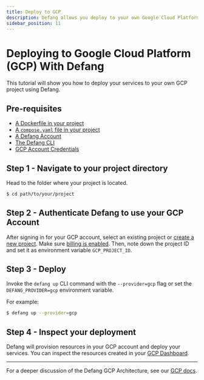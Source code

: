 ```yaml
---
title: Deploy to GCP
description: Defang allows you deploy to your own Google Cloud Platform (GCP) account.
sidebar_position: 11
---
```


# Deploying to Google Cloud Platform (GCP) With Defang

This tutorial will show you how to deploy your services to your own GCP project using Defang.

## Pre-requisites
* [A Dockerfile in your project](https://docs.docker.com/get-started/docker-concepts/building-images/writing-a-dockerfile/)
* [A `compose.yaml` file in your project](https://docs.docker.com/compose/gettingstarted/)
* [A Defang Account](/docs/concepts/authentication)
* [The Defang CLI](/docs/getting-started#install-the-defang-cli)
* [GCP Account Credentials](https://cloud.google.com/docs/authentication)

## Step 1 - Navigate to your project directory
Head to the folder where your project is located.
```bash
$ cd path/to/your/project
```

## Step 2 - Authenticate Defang to use your GCP Account

After signing in for your GCP account, select an existing project or [create a new project](https://developers.google.com/workspace/guides/create-project). Make sure [billing is enabled](https://cloud.google.com/billing/docs/how-to/modify-project). Then, note down the project ID and set it as environment variable `GCP_PROJECT_ID`.

## Step 3 - Deploy

Invoke the `defang up` CLI command with the `--provider=gcp` flag or set the `DEFANG_PROVIDER=gcp` environment variable.

For example:

```bash
$ defang up --provider=gcp
```

## Step 4 - Inspect your deployment

Defang will provision resources in your GCP account and deploy your services. You can inspect the resources created in your [GCP Dashboard](https://console.cloud.google.com/).

***

For a deeper discussion of the Defang GCP Architecture, see our [GCP docs](/docs/providers/gcp).
